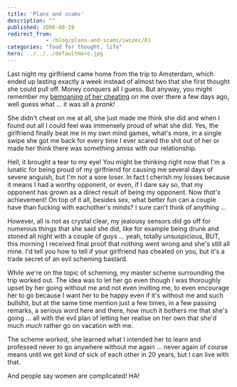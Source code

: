 ```yaml
---
title: 'Plans and scams'
description: ""
published: 2008-08-19
redirect_from: 
            - /blog/plans-and-scams/swizec/81
categories: "food for thought, life"
hero: ../../../defaultHero.jpg
---
```

Last night my girlfriend came home from the trip to Amsterdam, which ended up lasting exactly a week instead of almost two that she first thought she could pull off. Money conquers all I guess. But anyway, you might remember my [bemoaning of her cheating](http://swizec.com/index.php/mode=news/id=349) on me over there a few days ago, well guess what ... it was all a _prank!_

She didn&#x27;t cheat on me at all, she just made me think she did and when I found out all I could feel was immensely proud of what she did. Yes, the girlfriend finally beat me in my own mind games, what&#x27;s more, in a single swipe she got me back for every time I ever scared the shit out of her or made her think there was something amiss with our relationship.

Hell, it brought a tear to my eye! You might be thinking right now that I&#x27;m a lunatic for being proud of my girlfriend for causing me several days of severe anguish, but I&#x27;m not a sore loser. In fact I cherish my losses because it means I had a worthy opponent, or even, if I dare say so, that my opponent has grown as a direct result of being my opponent. Now _that&#x27;s_ achievement! On top of it all, besides sex, what better fun can a couple have than fucking with eachother&#x27;s minds? I sure can&#x27;t think of anything ...

However, all is not as crystal clear, my jealousy sensors did go off for numerous things that she said she did, like for example being drunk and stoned all night with a couple of guys ... yeah, totally unsuspicious, BUT, this morning I received final proof that nothing went wrong and she&#x27;s still all mine. I&#x27;d tell you how to tell if your girlfriend has cheated on you, but it&#x27;s a trade secret of an evil scheming bastard.

While we&#x27;re on the topic of scheming, my master scheme surrounding the trip worked out. The idea was to let her go even though I was thoroughly upset by her going without me and not even inviting me, to even encourage her to go because I want her to be happy even if it&#x27;s without me and such bullshit, but at the same time mention just a few times, in a few passing remarks, a serious word here and there, how much it bothers me that she&#x27;s going ... all with the evil plan of letting her realise on her own that she&#x27;d much _much_ rather go on vacation with me.

The scheme worked, she learned what I intended her to learn and professed never to go anywhere without me again ... never again of course means until we get kind of sick of each other in 20 years, but I can live with that.

And people say women are complicated! HA!